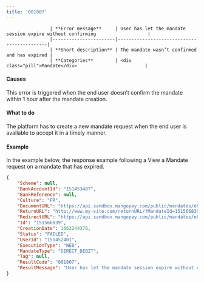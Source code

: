 ```yaml
---
title: '001807'  
---
```



                    | **Error message**     | User has let the mandate session expire without confirming                   |
                    |-----------------------|--------------------------------------------|
                    | **Short description** | The mandate wasn’t confirmed and has expired |
                    | **Categories**        | <div class="pill">Mandate</div>                         |
                  

#### Causes  

This error is triggered when the end user doesn’t confirm the mandate within 1 hour after the mandate creation.  

#### What to do  

The platform has to create a new mandate request when the end user is available to accept it in a timely manner.  

#### Example  

In the example below, the response example following a View a Mandate request on a mandate that has expired.  
```json API response
{
    "Scheme": null,
    "BankAccountId": "151453487",
    "BankReference": null,
    "Culture": "FR",
    "DocumentURL": "https://api.sandbox.mangopay.com/public/mandates/e8a73d/5b7b0ca367b144d39670be5f76dc1b71/document",
    "ReturnURL": "http://www.my-site.com/returnURL/?MandateId=151566839",
    "RedirectURL": "https://api.sandbox.mangopay.com/public/mandates/e8a73d/5b7b0ca367b144d39670be5f76dc1b71/confirmation",
    "Id": "151566839",
    "CreationDate": 1663244376,
    "Status": "FAILED",
    "UserId": "151452401",
    "ExecutionType": "WEB",
    "MandateType": "DIRECT_DEBIT",
    "Tag": null,
    "ResultCode": "001807",
    "ResultMessage": "User has let the mandate session expire without confirming"
}
```